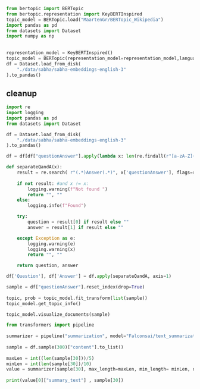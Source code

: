 ```{python}
from bertopic import BERTopic
from bertopic.representation import KeyBERTInspired
topic_model = BERTopic.load("MaartenGr/BERTopic_Wikipedia")
import pandas as pd
from datasets import Dataset
import numpy as np
 
 
representation_model = KeyBERTInspired()
topic_model = BERTopic(representation_model=representation_model,language="english", calculate_probabilities=True, verbose=True)
df = Dataset.load_from_disk(
    "./data/sabha/sabha-embeddings-english-3"
).to_pandas()
```

## cleanup
```{python}
import re 
import logging 
import pandas as pd
from datasets import Dataset

df = Dataset.load_from_disk(
    "./data/sabha/sabha-embeddings-english-3"
).to_pandas()

df = df[df["questionAnswer"].apply(lambda x: len(re.findall(r"[a-zA-Z]+", x)) >= 200)]

def separateQandA(x):
    result = re.search( r"(.*)Answer(.*)", x['questionAnswer'], flags=re.M|re.I|re.DOTALL  )
    
    if not result: #and x != x:
        logging.warning(f"Not found ")
        return "", ""
    else: 
        logging.info(f"Found")

    try: 
        question = result[0] if result else ""
        answer = result[1] if result else ""

    except Exception as e:
        logging.warning(e)
        logging.warning(x)
        return "", ""

    return question, answer

df['Question'], df['Answer'] = df.apply(separateQandA, axis=1)


```
 

```{python}
 
sample = df["questionAnswer"].reset_index(drop=True)
 
topic, prob = topic_model.fit_transform(list(sample))
topic_model.get_topic_info()
```

```{python}
topic_model.visualize_documents(sample)
```



```{python}
from transformers import pipeline
 
summarizer = pipeline("summarization", model="Falconsai/text_summarization")
 
sample = df.sample(300)["content"].to_list()
 
maxLen = int((len(sample[30]))/5)
minLen = int(len(sample[30])/10)
value = summarizer(sample[30], max_length=maxLen, min_length= minLen, do_sample=False)
 
print(value[0]["summary_text"] , sample[30])
```